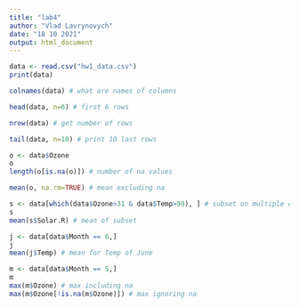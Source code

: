 ```yaml
---
title: "lab4"
author: "Vlad Lavrynovych"
date: "18 10 2021"
output: html_document
---
```


```r
data <- read.csv("hw1_data.csv")
print(data)
```


```r
colnames(data) # what are names of columns
```


```r
head(data, n=6) # first 6 rows
```


```r
nrow(data) # get number of rows
```


```r
tail(data, n=10) # print 10 last rows
```


```r
o <- data$Ozone
o
length(o[is.na(o)]) # number of na values
```


```r
mean(o, na.rm=TRUE) # mean excluding na
```


```r
s <- data[which(data$Ozone>31 & data$Temp>90), ] # subset on multiple conditions
s
mean(s$Solar.R) # mean of subset
```


```r
j <- data[data$Month == 6,]
j
mean(j$Temp) # mean for Temp of June
```


```r
m <- data[data$Month == 5,]
m
max(m$Ozone) # max including na
max(m$Ozone[!is.na(m$Ozone)]) # max ignoring na

```

